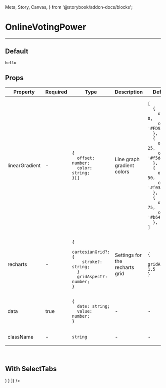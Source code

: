   Meta, Story, Canvas,
} from '@storybook/addon-docs/blocks';

<Meta title="OnlineVotingPower" component={OnlineVotingPower} />

# OnlineVotingPower
---
## Default
<Canvas>
  <Story name="Default">
    <OnlineVotingPower
      data={data}
      recharts={{
        cartesianGrid: {
          stroke: '#E8E8E8'
        }
      }}
    />
  </Story>
</Canvas>

```
hello
```
## Props
<table>
<thead>
  <tr>
    <th>Property</th>
    <th>Required</th>
    <th>Type</th>
    <th>Description</th>
    <th>Default</th>
  </tr>
  </thead>
<tbody>
  <tr>
    <td>linearGradient</td>
    <td>-</td>
    <td>

```
{
  offset: number;
  color: string;
}[]
```

  </td>
    <td>Line graph gradient colors</td>
  <td>

```
[
  {
    offset: 0,
    color: '#FD9526',
  },
  {
    offset: 25,
    color: '#f5d442',
  },
  {
    offset: 50,
    color: '#f03a85',
  },
  {
    offset: 75,
    color: '#b641fa',
  },
]
```

  </td>
  </tr>

  <tr>
    <td>recharts</td>
    <td>-</td>
    <td>

```
{
  cartesianGrid?: {
    stroke?: string;
  }
  gridAspect?: number;
}
```

  </td>
    <td>Settings for the recharts grid</td>
  <td>

```
{
  gridAspect: 1.5
}
```

  </td>
  </tr>

  <tr>
    <td>data</td>
    <td>true</td>
    <td>

```
{
  date: string;
  value: number;
}
```

  </td>
    <td>-</td>
      <td>-</td>
  </tr>

  <tr>
    <td>className</td>
    <td>-</td>
    <td>

`string`

  </td>
    <td>-</td>
    <td>-</td>
  </tr>
  </tbody>
</table>
<br/>

## With SelectTabs
<Canvas>
  <Story name="With SelectTabs">
    <SelectTabs
      tabs={[
        {
          key: 'onlineVotingPower',
          display: 'Online Voting Power',
          component: (
            <OnlineVotingPower
              data={data}
              cartesianGrid={{
                stroke: '#E8E8E8'
              }}
            />
          )
        }
      ]}
    />
  </Story>
</Canvas>

